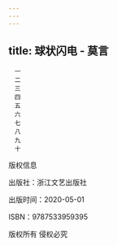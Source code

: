 ```yaml
---
---
---
```

title: 球状闪电 - 莫言
---


```
　一
　二
　三
　四
　五
　六
　七
　八
　九
　十
```

版权信息


出版社：浙江文艺出版社

出版时间：2020-05-01

ISBN：9787533959395

版权所有 侵权必究